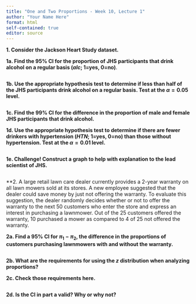 ```yaml
---
title: "One and Two Proportions - Week 10, Lecture 1"
author: "Your Name Here"
format: html
self-contained: true
editor: source
---
```


**1. Consider the Jackson Heart Study dataset.**

**1a. Find the 95% CI for the proportion of JHS participants that drink alcohol on a regular basis (*alc*; 1=yes, 0=no)**.

```r

```

**1b. Use the appropriate hypothesis test to determine if less than half of the JHS participants drink alcohol on a regular basis. Test at the $\alpha=0.05$ level.**

```r

```

**1c. Find the 99% CI for the difference in the proportion of male and female JHS participants that drink alcohol.**

**1d. Use the appropriate hypothesis test to determine if there are fewer drinkers with hypertension (*HTN*; 1=yes, 0=no) than those without hypertension. Test at the $\alpha=0.01$ level.**

```r

```

**1e. Challenge! Construct a graph to help with explanation to the lead scientist of JHS.**

```r

```

**2. A large retail lawn care dealer currently provides a 2-year warranty on all lawn mowers sold at its stores. A new employee suggested that the dealer could save money by just not offering the warranty. To evaluate this suggestion, the dealer randomly decides whether or not to offer the warranty to the next 50 customers who enter the store and express an interest in purchasing a lawnmower. Out of the 25 customers offered the warranty, 10 purchased a mower as compared to 4 of 25 not offered the warranty.

**2a. Find a 95% CI for $\pi_1 - \pi_2$, the difference in the proportions of customers purchasing lawnmowers with and without the warranty.**

```r

```

**2b. What are the requirements for using the *z* distribution when analyzing proportions?**

**2c. Check those requirements here.**

```r

```

**2d. Is the CI in part a valid? Why or why not?**

